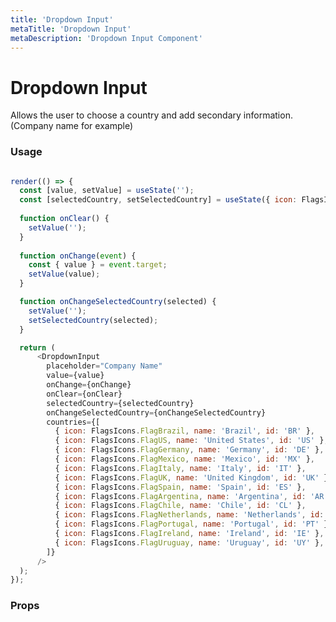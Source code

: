 ```yaml
---
title: 'Dropdown Input'
metaTitle: 'Dropdown Input'
metaDescription: 'Dropdown Input Component'
---
```



# Dropdown Input

Allows the user to choose a country and add secondary information. (Company name for example)

### Usage

```javascript state

render(() => {
  const [value, setValue] = useState('');
  const [selectedCountry, setSelectedCountry] = useState({ icon: FlagsIcons.FlagBrazil, name: 'Brazil', id: 'BR' });
  
  function onClear() {
    setValue('');
  }
  
  function onChange(event) {
    const { value } = event.target;
    setValue(value);
  }

  function onChangeSelectedCountry(selected) {
    setValue('');
    setSelectedCountry(selected);
  }

  return (
      <DropdownInput
        placeholder="Company Name"
        value={value}
        onChange={onChange}
        onClear={onClear}
        selectedCountry={selectedCountry}
        onChangeSelectedCountry={onChangeSelectedCountry}
        countries={[
          { icon: FlagsIcons.FlagBrazil, name: 'Brazil', id: 'BR' },
          { icon: FlagsIcons.FlagUS, name: 'United States', id: 'US' },
          { icon: FlagsIcons.FlagGermany, name: 'Germany', id: 'DE' },
          { icon: FlagsIcons.FlagMexico, name: 'Mexico', id: 'MX' },
          { icon: FlagsIcons.FlagItaly, name: 'Italy', id: 'IT' },
          { icon: FlagsIcons.FlagUK, name: 'United Kingdom', id: 'UK' },
          { icon: FlagsIcons.FlagSpain, name: 'Spain', id: 'ES' },
          { icon: FlagsIcons.FlagArgentina, name: 'Argentina', id: 'AR' },
          { icon: FlagsIcons.FlagChile, name: 'Chile', id: 'CL' },
          { icon: FlagsIcons.FlagNetherlands, name: 'Netherlands', id: 'NL' },
          { icon: FlagsIcons.FlagPortugal, name: 'Portugal', id: 'PT' },
          { icon: FlagsIcons.FlagIreland, name: 'Ireland', id: 'IE' },
          { icon: FlagsIcons.FlagUruguay, name: 'Uruguay', id: 'UY' },
        ]}
      />
  );
});
```

### Props

<PropsTable component="DropdownInput" platform="web" />
